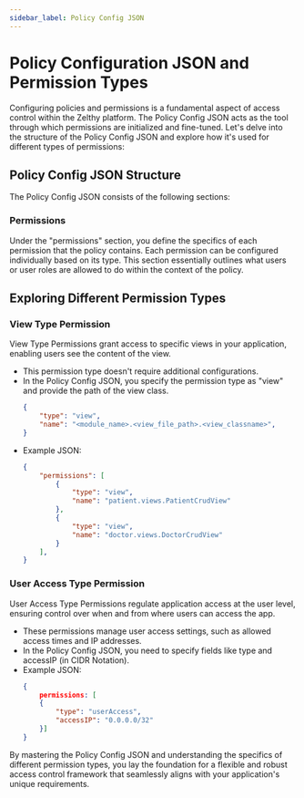 ```yaml
---
sidebar_label: Policy Config JSON
---
```


# Policy Configuration JSON and Permission Types

Configuring policies and permissions is a fundamental aspect of access control within the Zelthy platform. The Policy Config JSON acts as the tool through which permissions are initialized and fine-tuned. Let's delve into the structure of the Policy Config JSON and explore how it's used for different types of permissions:

## Policy Config JSON Structure

The Policy Config JSON consists of the following sections:

### Permissions
Under the "permissions" section, you define the specifics of each permission that the policy contains. Each permission can be configured individually based on its type. This section essentially outlines what users or user roles are allowed to do within the context of the policy.

## Exploring Different Permission Types

### View Type Permission

View Type Permissions grant access to specific views in your application, enabling users see the content of the view.

- This permission type doesn't require additional configurations.
- In the Policy Config JSON, you specify the permission type as "view" and provide the path of the view class.
    ```json
    {
        "type": "view",
        "name": "<module_name>.<view_file_path>.<view_classname>",
    }
- Example JSON:
    ```json
    {
        "permissions": [
            {
                "type": "view",
                "name": "patient.views.PatientCrudView"
            },
            {
                "type": "view",
                "name": "doctor.views.DoctorCrudView"
            }
        ],
    }
    ```

### User Access Type Permission

User Access Type Permissions regulate application access at the user level, ensuring control over when and from where users can access the app.

- These permissions manage user access settings, such as allowed access times and IP addresses.
- In the Policy Config JSON, you need to specify fields like type and accessIP (in CIDR Notation).
- Example JSON:
    ```json
    {
        permissions: [
        {
            "type": "userAccess",
            "accessIP": "0.0.0.0/32"
        }]
    }
    ```

By mastering the Policy Config JSON and understanding the specifics of different permission types, you lay the foundation for a flexible and robust access control framework that seamlessly aligns with your application's unique requirements.
